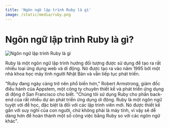 ```yaml
---
title: 'Ngôn ngữ lập trình Ruby là gì'
image: /static/media/ruby.png
---
```


# Ngôn ngữ lập trình Ruby là gì?

![Ngôn ngữ lập trình Ruby là gì](/static/media/ruby.png)

Ruby là một ngôn ngữ lập trình hướng đối tượng được sử dụng để tạo ra rất nhiều loại ứng dụng web và di động. Nó được tạo ra vào năm 1995 bởi một nhà khoa học máy tính người Nhật Bản và vẫn tiếp tục phát triển.

"Ruby đang ngày càng trở nên phổ biến hơn," Robert Armstrong, giám đốc điều hành của Appstem, một công ty chuyên thiết kế và phát triển ứng dụng di động ở San Francisco cho biết. "Chúng tôi sử dụng Ruby cho phần back-end của rất nhiều dự án phát triển ứng dụng di động. Ruby là một ngôn ngữ tuyệt vời để học, đặc biệt là đối với các lập trình viên mới. Nó được thiết kế gần với suy nghĩ của con người, chứ không phải là máy tính, vì vậy sẽ dễ dàng hơn để hoàn thành một số công việc bằng Ruby so với các ngôn ngữ khác".
